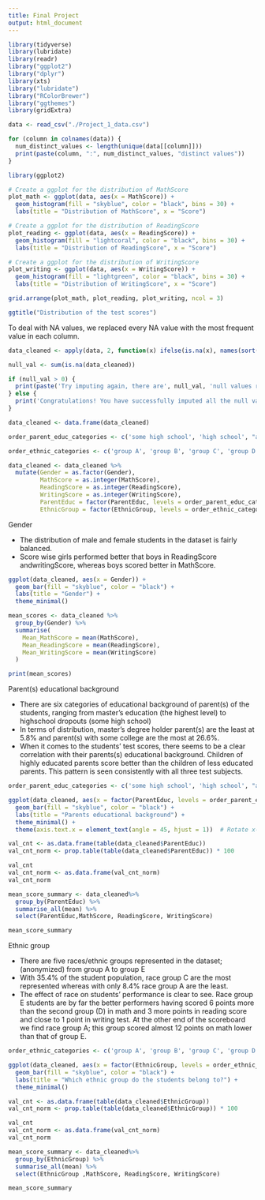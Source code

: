 ```yaml
---
title: Final Project
output: html_document
---
```



```r
library(tidyverse)
library(lubridate)
library(readr) 
library("ggplot2") 
library("dplyr")
library(xts)
library("lubridate")
library("RColorBrewer")
library("ggthemes")
library(gridExtra)

data <- read_csv("./Project_1_data.csv")

for (column in colnames(data)) {
  num_distinct_values <- length(unique(data[[column]]))
  print(paste(column, ":", num_distinct_values, "distinct values"))
}

library(ggplot2)
```

```r
# Create a ggplot for the distribution of MathScore
plot_math <- ggplot(data, aes(x = MathScore)) +
  geom_histogram(fill = "skyblue", color = "black", bins = 30) +
  labs(title = "Distribution of MathScore", x = "Score")

# Create a ggplot for the distribution of ReadingScore
plot_reading <- ggplot(data, aes(x = ReadingScore)) +
  geom_histogram(fill = "lightcoral", color = "black", bins = 30) +
  labs(title = "Distribution of ReadingScore", x = "Score")

# Create a ggplot for the distribution of WritingScore
plot_writing <- ggplot(data, aes(x = WritingScore)) +
  geom_histogram(fill = "lightgreen", color = "black", bins = 30) +
  labs(title = "Distribution of WritingScore", x = "Score")

grid.arrange(plot_math, plot_reading, plot_writing, ncol = 3)

ggtitle("Distribution of the test scores")
```

To deal with NA values, we replaced every NA value with the most frequent value in each column. 
```r
data_cleaned <- apply(data, 2, function(x) ifelse(is.na(x), names(sort(table(x), decreasing = TRUE)[1]), x))

null_val <- sum(is.na(data_cleaned))

if (null_val > 0) {
  print(paste('Try imputing again, there are', null_val, 'null values remaining in the dataset'))
} else {
  print('Congratulations! You have successfully imputed all the null values in the dataset.')
}
```

```r
data_cleaned <- data.frame(data_cleaned)

order_parent_educ_categories <- c('some high school', 'high school', "associate's degree", 'some college', "bachelor's degree", "master's degree")

order_ethnic_categories <- c('group A', 'group B', 'group C', 'group D', 'group E')

data_cleaned <- data_cleaned %>% 
  mutate(Gender = as.factor(Gender), 
         MathScore = as.integer(MathScore), 
         ReadingScore = as.integer(ReadingScore), 
         WritingScore = as.integer(WritingScore),
         ParentEduc = factor(ParentEduc, levels = order_parent_educ_categories, ordered = TRUE), 
         EthnicGroup = factor(EthnicGroup, levels = order_ethnic_categories, ordered = TRUE))

```


Gender

- The distribution of male and female students in the dataset is fairly balanced.
- Score wise girls performed better that boys in ReadingScore andwritingScore, whereas boys scored better in MathScore.

```r
ggplot(data_cleaned, aes(x = Gender)) +
  geom_bar(fill = "skyblue", color = "black") +
  labs(title = "Gender") +
  theme_minimal()
```

```r
mean_scores <- data_cleaned %>%
  group_by(Gender) %>%
  summarise(
    Mean_MathScore = mean(MathScore),
    Mean_ReadingScore = mean(ReadingScore),
    Mean_WritingScore = mean(WritingScore)
  )

print(mean_scores)
```

Parent(s) educational background

- There are six categories of educational background of parent(s) of the students, ranging from master's education (the highest level) to highschool dropouts (some high school)
- In terms of distribution, master's degree holder parent(s) are the least at 5.8% and parent(s) with some college are the most at 26.6%.
- When it comes to the students' test scores, there seems to be a clear correlation with their parents(s) educational background. Children of highly educated parents score better than the children of less educated parents. This pattern is seen consistently with all three test subjects.

```r
order_parent_educ_categories <- c('some high school', 'high school', "associate's degree", 'some college', "bachelor's degree", "master's degree")

ggplot(data_cleaned, aes(x = factor(ParentEduc, levels = order_parent_educ_categories))) +
  geom_bar(fill = "skyblue", color = "black") +
  labs(title = "Parents educational background") +
  theme_minimal() +
  theme(axis.text.x = element_text(angle = 45, hjust = 1))  # Rotate x-axis labels
```

```r
val_cnt <- as.data.frame(table(data_cleaned$ParentEduc))
val_cnt_norm <- prop.table(table(data_cleaned$ParentEduc)) * 100

val_cnt
val_cnt_norm <- as.data.frame(val_cnt_norm)
val_cnt_norm

mean_score_summary <- data_cleaned%>%
  group_by(ParentEduc) %>%
  summarise_all(mean) %>% 
  select(ParentEduc,MathScore, ReadingScore, WritingScore)

mean_score_summary
```

Ethnic group

- There are five races/ethnic groups represented in the dataset; (anonymized) from group A to group E
- With 35.4% of the student population, race group C are the most represented whereas with only 8.4% race group A are the least.
- The effect of race on students' performance is clear to see. Race group E students are by far the better performers having scored 6 points more than the second group (D) in math and 3 more points in reading score and close to 1 point in writing test. At the other end of the scoreboard we find race group A; this group scored almost 12 points on math lower than that of group E. 

```r
order_ethnic_categories <- c('group A', 'group B', 'group C', 'group D', 'group E')

ggplot(data_cleaned, aes(x = factor(EthnicGroup, levels = order_ethnic_categories))) +
  geom_bar(fill = "skyblue", color = "black") +
  labs(title = "Which ethnic group do the students belong to?") +
  theme_minimal()
```

```r
val_cnt <- as.data.frame(table(data_cleaned$EthnicGroup))
val_cnt_norm <- prop.table(table(data_cleaned$EthnicGroup)) * 100

val_cnt
val_cnt_norm <- as.data.frame(val_cnt_norm)
val_cnt_norm

mean_score_summary <- data_cleaned%>%
  group_by(EthnicGroup) %>%
  summarise_all(mean) %>% 
  select(EthnicGroup ,MathScore, ReadingScore, WritingScore)

mean_score_summary
```



